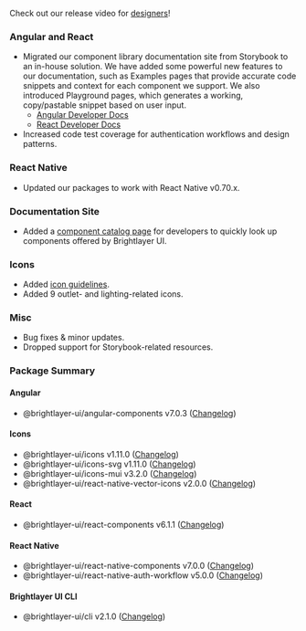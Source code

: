 
Check out our release video for [designers](https://youtu.be/qKEu0o90jl8)!

### Angular and React

-   Migrated our component library documentation site from Storybook to an in-house solution. We have added some powerful new features to our documentation, such as Examples pages that provide accurate code snippets and context for each component we support. We also introduced Playground pages, which generates a working, copy/pastable snippet based on user input.
    -   [Angular Developer Docs](https://brightlayer-ui-components.github.io/angular)
    -   [React Developer Docs](https://brightlayer-ui-components.github.io/react)
-   Increased code test coverage for authentication workflows and design patterns.

### React Native

-   Updated our packages to work with React Native v0.70.x.

### Documentation Site

-   Added a [component catalog page](/development/components) for developers to quickly look up components offered by Brightlayer UI.

### Icons

-   Added [icon guidelines](/style/icon-guidelines).
-   Added 9 outlet- and lighting-related icons.

### Misc

-   Bug fixes & minor updates.
-   Dropped support for Storybook-related resources.

### Package Summary

#### Angular

-   @brightlayer-ui/angular-components v7.0.3 ([Changelog](https://github.com/etn-ccis/blui-angular-component-library/blob/master/CHANGELOG.md))

#### Icons

-   @brightlayer-ui/icons v1.11.0 ([Changelog](https://github.com/etn-ccis/blui-icons/blob/master/packages/icon-font/CHANGELOG.md))
-   @brightlayer-ui/icons-svg v1.11.0 ([Changelog](https://github.com/etn-ccis/blui-icons/blob/master/packages/svg/CHANGELOG.md))
-   @brightlayer-ui/icons-mui v3.2.0 ([Changelog](https://github.com/etn-ccis/blui-icons/blob/master/packages/mui/CHANGELOG.md))
-   @brightlayer-ui/react-native-vector-icons v2.0.0 ([Changelog](https://github.com/etn-ccis/blui-icons/blob/master/packages/rn-vector/CHANGELOG.md))

#### React

-   @brightlayer-ui/react-components v6.1.1 ([Changelog](https://github.com/etn-ccis/blui-react-component-library/blob/master/CHANGELOG.md))

#### React Native

-   @brightlayer-ui/react-native-components v7.0.0 ([Changelog](https://github.com/etn-ccis/blui-react-native-component-library/blob/master/CHANGELOG.md))
-   @brightlayer-ui/react-native-auth-workflow v5.0.0 ([Changelog](https://github.com/etn-ccis/blui-react-native-workflows/blob/master/login-workflow/CHANGELOG.md))

#### Brightlayer UI CLI

-   @brightlayer-ui/cli v2.1.0 ([Changelog](https://github.com/etn-ccis/blui-cli/blob/master/CHANGELOG.md))
